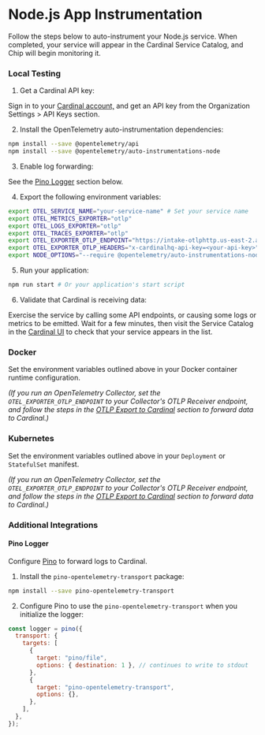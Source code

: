 # Node.js App Instrumentation

Follow the steps below to auto-instrument your Node.js service. When completed, your service will appear in the Cardinal Service Catalog, and Chip will begin monitoring it.

### Local Testing

1. Get a Cardinal API key:

Sign in to your [Cardinal account,](http://app.cardinalhq.io) and get an API key from the Organization Settings > API Keys section.

2. Install the OpenTelemetry auto-instrumentation dependencies:

```sh copy
npm install --save @opentelemetry/api
npm install --save @opentelemetry/auto-instrumentations-node
```

3. Enable log forwarding:

See the [Pino Logger](#pino-logger) section below.

4. Export the following environment variables:

```sh copy
export OTEL_SERVICE_NAME="your-service-name" # Set your service name
export OTEL_METRICS_EXPORTER="otlp"
export OTEL_LOGS_EXPORTER="otlp"
export OTEL_TRACES_EXPORTER="otlp"
export OTEL_EXPORTER_OTLP_ENDPOINT="https://intake-otlphttp.us-east-2.aws.cardinalhq.io"
export OTEL_EXPORTER_OTLP_HEADERS="x-cardinalhq-api-key=<your-api-key>" # Set your API key
export NODE_OPTIONS="--require @opentelemetry/auto-instrumentations-node/register"
```

5. Run your application:

```sh copy
npm run start # Or your application's start script
```

6. Validate that Cardinal is receiving data:

Exercise the service by calling some API endpoints, or causing some logs or metrics to be emitted. Wait for a few minutes, then visit the Service Catalog in the [Cardinal UI](http://app.cardinalhq.io) to check that your service appears in the list.

### Docker

Set the environment variables outlined above in your Docker container runtime configuration. 

*(If you run an OpenTelemetry Collector, set the `OTEL_EXPORTER_OTLP_ENDPOINT` to your Collector's OTLP Receiver endpoint, and follow the steps in the [OTLP Export to Cardinal](/otel-collectors/export-to-cardinal) section to forward data to Cardinal.)*

### Kubernetes

Set the environment variables outlined above in your `Deployment` or `StatefulSet` manifest. 

*(If you run an OpenTelemetry Collector, set the `OTEL_EXPORTER_OTLP_ENDPOINT` to your Collector's OTLP Receiver endpoint, and follow the steps in the [OTLP Export to Cardinal](/otel-collectors/export-to-cardinal) section to forward data to Cardinal.)*

### Additional Integrations

#### Pino Logger

Configure [Pino](https://getpino.io/) to forward logs to Cardinal.

1. Install the `pino-opentelemetry-transport` package:

```sh copy
npm install --save pino-opentelemetry-transport
```

2. Configure Pino to use the `pino-opentelemetry-transport` when you initialize the logger:

```js copy  
const logger = pino({
  transport: {
    targets: [
      {
        target: "pino/file",
        options: { destination: 1 }, // continues to write to stdout
      },
      {
        target: "pino-opentelemetry-transport",
        options: {},
      },
    ],
  },
});
```